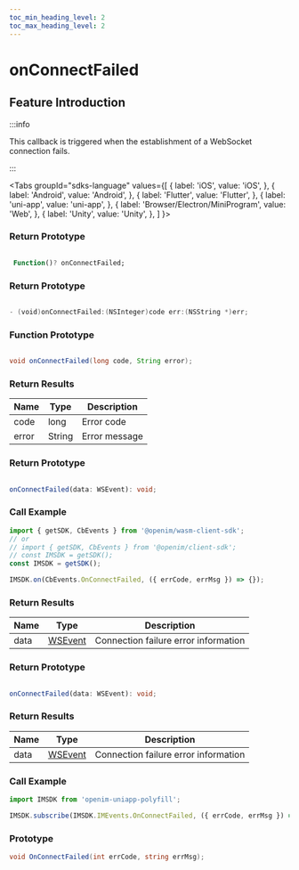 ```yaml
---
toc_min_heading_level: 2
toc_max_heading_level: 2
---
```


# onConnectFailed

## Feature Introduction

:::info

This callback is triggered when the establishment of a WebSocket connection fails.

:::

<Tabs
groupId="sdks-language"
values={[
{ label: 'iOS', value: 'iOS', },
{ label: 'Android', value: 'Android', },
{ label: 'Flutter', value: 'Flutter', },
{ label: 'uni-app', value: 'uni-app', },
{ label: 'Browser/Electron/MiniProgram', value: 'Web', },
{ label: 'Unity', value: 'Unity', },
]
}>

<TabItem value="Flutter">

### Return Prototype

```dart showLineNumbers

 Function()? onConnectFailed;

```

</TabItem>

<TabItem value="iOS">

### Return Prototype

```swift showLineNumbers

- (void)onConnectFailed:(NSInteger)code err:(NSString *)err;

```

</TabItem>

<TabItem value="Android">

### Function Prototype

```java showLineNumbers

void onConnectFailed(long code, String error);

```

### Return Results

| Name | Type                                    | Description   |
| ---- | --------------------------------------- | ------------- |
| code | long                                    | Error code    |
| error| String                                  | Error message |

</TabItem>

<TabItem value="Web">

### Return Prototype

```ts showLineNumbers

onConnectFailed(data: WSEvent): void;

```

### Call Example

```js showLineNumbers
import { getSDK, CbEvents } from '@openim/wasm-client-sdk';
// or
// import { getSDK, CbEvents } from '@openim/client-sdk';
// const IMSDK = getSDK();
const IMSDK = getSDK();

IMSDK.on(CbEvents.OnConnectFailed, ({ errCode, errMsg }) => {});
```

### Return Results

| Name | Type                                    | Description        |
| ---- | --------------------------------------- | ------------------ |
| data | [WSEvent](/class/response.mdx) | Connection failure error information |

</TabItem>

<TabItem value="uni-app">

### Return Prototype

```ts showLineNumbers

onConnectFailed(data: WSEvent): void;

```

### Return Results

| Name | Type                                    | Description        |
| ---- | --------------------------------------- | ------------------ |
| data | [WSEvent](/class/response.mdx) | Connection failure error information |

### Call Example

```js showLineNumbers
import IMSDK from 'openim-uniapp-polyfill';

IMSDK.subscribe(IMSDK.IMEvents.OnConnectFailed, ({ errCode, errMsg }) => {});
```

</TabItem>

<TabItem value="Unity">

### Prototype

```C# showLineNumbers
void OnConnectFailed(int errCode, string errMsg);
```

</TabItem>

</Tabs>